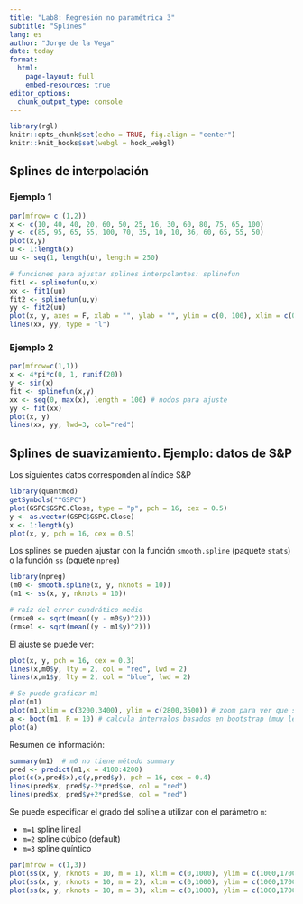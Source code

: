 ```yaml
---
title: "Lab8: Regresión no paramétrica 3"
subtitle: "Splines"
lang: es
author: "Jorge de la Vega"
date: today
format:
  html:
    page-layout: full
    embed-resources: true
editor_options: 
  chunk_output_type: console
---
```


```r
library(rgl)
knitr::opts_chunk$set(echo = TRUE, fig.align = "center")
knitr::knit_hooks$set(webgl = hook_webgl)
```

## Splines de interpolación


### Ejemplo 1

```r
par(mfrow= c (1,2))
x <- c(10, 40, 40, 20, 60, 50, 25, 16, 30, 60, 80, 75, 65, 100)
y <- c(85, 95, 65, 55, 100, 70, 35, 10, 10, 36, 60, 65, 55, 50)
plot(x,y)
u <- 1:length(x)
uu <- seq(1, length(u), length = 250)

# funciones para ajustar splines interpolantes: splinefun
fit1 <- splinefun(u,x) 
xx <- fit1(uu)
fit2 <- splinefun(u,y) 
yy <- fit2(uu)
plot(x, y, axes = F, xlab = "", ylab = "", ylim = c(0, 100), xlim = c(0, 100))
lines(xx, yy, type = "l")
```


### Ejemplo 2

```r
par(mfrow=c(1,1))
x <- 4*pi*c(0, 1, runif(20))
y <- sin(x)
fit <- splinefun(x,y)
xx <- seq(0, max(x), length = 100) # nodos para ajuste
yy <- fit(xx)
plot(x, y)
lines(xx, yy, lwd=3, col="red")
```



## Splines de suavizamiento. Ejemplo: datos de S&P

Los siguientes datos corresponden al índice S&P

```r
library(quantmod)
getSymbols("^GSPC")
plot(GSPC$GSPC.Close, type = "p", pch = 16, cex = 0.5)
y <- as.vector(GSPC$GSPC.Close)
x <- 1:length(y)
plot(x, y, pch = 16, cex = 0.5)
```

Los splines se pueden ajustar con la función `smooth.spline` (paquete `stats`) o la función `ss` (pquete `npreg`)

```r
library(npreg)
(m0 <- smooth.spline(x, y, nknots = 10))
(m1 <- ss(x, y, nknots = 10))

# raíz del error cuadrático medio
(rmse0 <- sqrt(mean((y - m0$y)^2)))
(rmse1 <- sqrt(mean((y - m1$y)^2)))
```

El ajuste se puede ver: 

```r
plot(x, y, pch = 16, cex = 0.3)
lines(x,m0$y, lty = 2, col = "red", lwd = 2)
lines(x,m1$y, lty = 2, col = "blue", lwd = 2)

# Se puede graficar m1
plot(m1)
plot(m1,xlim = c(3200,3400), ylim = c(2800,3500)) # zoom para ver que si se calcula ic.
a <- boot(m1, R = 10) # calcula intervalos basados en bootstrap (muy lento)
plot(a)
```

Resumen de información: 

```r
summary(m1)  # m0 no tiene método summary
pred <- predict(m1,x = 4100:4200)
plot(c(x,pred$x),c(y,pred$y), pch = 16, cex = 0.4)
lines(pred$x, pred$y-2*pred$se, col = "red")
lines(pred$x, pred$y+2*pred$se, col = "red")
```

Se puede especificar el grado del spline a utilizar con el parámetro `m`:

- `m=1` spline lineal
- `m=2` spline cúbico (default)
- `m=3` spline quíntico

```r
par(mfrow = c(1,3))
plot(ss(x, y, nknots = 10, m = 1), xlim = c(0,1000), ylim = c(1000,1700))
plot(ss(x, y, nknots = 10, m = 2), xlim = c(0,1000), ylim = c(1000,1700))
plot(ss(x, y, nknots = 10, m = 3), xlim = c(0,1000), ylim = c(1000,1700))
```


